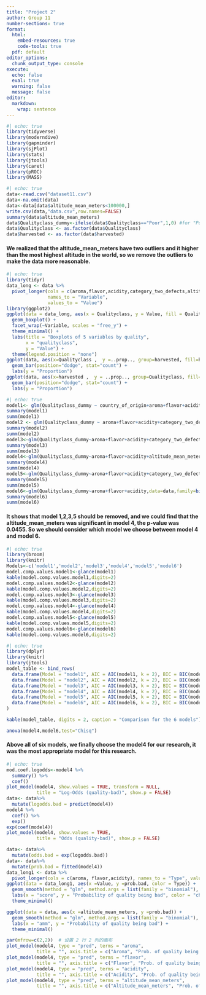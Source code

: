 ```yaml
---
title: "Project 2"
author: Group 11
number-sections: true
format: 
  html:
    embed-resources: true
    code-tools: true
  pdf: default
editor_options: 
  chunk_output_type: console
execute:
  echo: false
  eval: true
  warning: false
  message: false
editor: 
  markdown: 
    wrap: sentence
---
```


```r
#| echo: true
library(tidyverse)
library(moderndive)
library(gapminder)
library(sjPlot)
library(stats)
library(jtools)
library(caret)
library(pROC)
library(MASS)
```

```r
#| echo: true
data<-read.csv("dataset11.csv")
data<-na.omit(data)
data<-data[data$altitude_mean_meters<100000,]
write.csv(data,"data.csv",row.names=FALSE)
summary(data$altitude_mean_meters)
data$Qualityclass_dummy<-ifelse(data$Qualityclass=="Poor",1,0) #for "Poor"=1 "Good"=0
data$Qualityclass <- as.factor(data$Qualityclass)
data$harvested <- as.factor(data$harvested)
```

#### We realized that the altitude_mean_meters have two outliers and it higher than the most highest altitude in the world, so we remove the outliers to make the data more reasonable.

```r
#| echo: true
library(tidyr)
data_long <- data %>%
  pivot_longer(cols = c(aroma,flavor,acidity,category_two_defects,altitude_mean_meters),
               names_to = "Variable",
               values_to = "Value")
library(ggplot2)
ggplot(data = data_long, aes(x = Qualityclass, y = Value, fill = Qualityclass)) +
  geom_boxplot() +
  facet_wrap(~Variable, scales = "free_y") +  
  theme_minimal() +
  labs(title = "Boxplots of 5 variables by quality",
       x = "qualityclass",
       y = "Value") +
  theme(legend.position = "none")
ggplot(data, aes(x=Qualityclass ,  y =..prop.., group=harvested, fill=harvested)) + 
  geom_bar(position="dodge", stat="count") +
  labs(y = "Proportion")
ggplot(data, aes(x=harvested ,  y = ..prop.., group=Qualityclass, fill=Qualityclass)) + 
  geom_bar(position="dodge", stat="count") +
  labs(y = "Proportion")
```

```r
#| echo: true
model1<- glm(Qualityclass_dummy ~ country_of_origin+aroma+flavor+acidity+category_two_defects+altitude_mean_meters+harvested, data = data, family = binomial(link = "logit"))
summary(model1)
summ(model1)
model2 <- glm(Qualityclass_dummy ~ aroma+flavor+acidity+category_two_defects+altitude_mean_meters+harvested, data = data, family = binomial(link = "logit"))
summary(model2)
summ(model2)
model3<-glm(Qualityclass_dummy~aroma+flavor+acidity+category_two_defects+altitude_mean_meters,data=data,family=binomial(link="logit"))
summary(model3)
summ(model3)
model4<-glm(Qualityclass_dummy~aroma+flavor+acidity+altitude_mean_meters,data=data,family=binomial(link="logit"))
summary(model4)
summ(model4)
model5<-glm(Qualityclass_dummy~aroma+flavor+acidity+category_two_defects,data=data,family=binomial(link="logit"))
summary(model5)
summ(model5)
model6<-glm(Qualityclass_dummy~aroma+flavor+acidity,data=data,family=binomial(link="logit"))
summary(model6)
summ(model6)
```

#### It shows that model 1,2,3,5 should be removed, and we could find that the altitude_mean_meters was significant in model 4, the p-value was 0.0455. So we should consider which model we choose between model 4 and model 6.

```r
#| echo: true
library(broom)
library(knitr)
Models<-c('model1','model2','model3','model4','model5','model6')
model.comp.values.model1<-glance(model1)
kable(model.comp.values.model1,digits=2)
model.comp.values.model2<-glance(model2)
kable(model.comp.values.model2,digits=2)
model.comp.values.model3<-glance(model3)
kable(model.comp.values.model3,digits=2)
model.comp.values.model4<-glance(model4)
kable(model.comp.values.model4,digits=2)
model.comp.values.model5<-glance(model5)
kable(model.comp.values.model5,digits=2)
model.comp.values.model6<-glance(model6)
kable(model.comp.values.model6,digits=2)


```

```r
#| echo: true
library(dplyr)
library(knitr)
library(jtools)
model_table <- bind_rows(
  data.frame(Model = "model1", AIC = AIC(model1, k = 2), BIC = BIC(model1)),
  data.frame(Model = "model2", AIC = AIC(model2, k = 2), BIC = BIC(model2)),
  data.frame(Model = "model3", AIC = AIC(model3, k = 2), BIC = BIC(model3)),
  data.frame(Model = "model4", AIC = AIC(model4, k = 2), BIC = BIC(model4)),
  data.frame(Model = "model5", AIC = AIC(model5, k = 2), BIC = BIC(model5)),
  data.frame(Model = "model6", AIC = AIC(model6, k = 2), BIC = BIC(model6))
)

kable(model_table, digits = 2, caption = "Comparison for the 6 models")
```

```r
anova(model4,model6,test="Chisq")
```

#### Above all of six models, we finally choose the model4 for our research, it was the most appropriate model for this research.

```r
#| echo: true
mod.coef.logodds<-model4 %>%
  summary() %>%
  coef()
plot_model(model4, show.values = TRUE, transform = NULL,
           title = "Log-Odds (quality-bad)", show.p = FALSE)
data<- data%>%
  mutate(logodds.bad = predict(model4))
model4 %>%
  coef() %>%
  exp()
exp(coef(model4))
plot_model(model4, show.values = TRUE,
           title = "Odds (quality-bad)", show.p = FALSE)
```
```r
data<- data%>%
  mutate(odds.bad = exp(logodds.bad))
data<- data%>%
  mutate(prob.bad = fitted(model4))
data_long1 <- data %>%
  pivot_longer(cols = c(aroma, flavor,acidity), names_to = "Type", values_to = "Value")
ggplot(data = data_long1, aes(x =Value, y =prob.bad, color = Type)) +
  geom_smooth(method = "glm", method.args = list(family = "binomial"), se = FALSE) +
  labs(x = "score", y = "Probability of quality being bad", color = "character Type") +
  theme_minimal()
```
```r
ggplot(data = data, aes(x =altitude_mean_meters, y =prob.bad)) +
  geom_smooth(method = "glm", method.args = list(family = "binomial"), se = FALSE) +
  labs(x = "amm", y = "Probability of quality being bad") +
  theme_minimal()
```
```r
par(mfrow=c(2,2))  # 设置 2 行 2 列的画布
plot_model(model4, type = "pred", terms = "aroma", 
           title = "", axis.title = c("Aroma", "Prob. of quality being bad"))
plot_model(model4, type = "pred", terms = "flavor", 
           title = "", axis.title = c("Flavor", "Prob. of quality being bad"))
plot_model(model4, type = "pred", terms = "acidity", 
           title = "", axis.title = c("Acidity", "Prob. of quality being bad"))
plot_model(model4, type = "pred", terms = "altitude_mean_meters", 
           title = "", axis.title = c("Altitude_mean_meters", "Prob. of quality being bad"))
```
